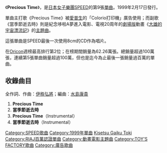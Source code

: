 {{Unreferenced|time=2022-04-06T00:51:17+00:00}}
{{Infobox Single
| Name        = Precious Time
| Artist      = [[SPEED_(日本音樂團體)|SPEED]]
| Album       = [[Carry_On_my_way|Carry On my way]]
| Released    = 1999年2月17日
| Genre       = [[J-POP|J-POP]]
| Length      = 
| Label       = [[TOY'S_FACTORY|TOY'S FACTORY]]
| Producer    = [[伊秩弘將|伊秩弘將]]
| Certification= *Million <small>（[[日本唱片業協會|日本唱片業協會]]）</small>
| Chart position =*週間最高排名第2位（[[Oricon|Oricon]]）
| Last single = [[ALL_MY_TRUE_LOVE|ALL MY TRUE LOVE]]<br />（1998年） 
| This single = '''Precious Time'''<br />（1999年） 
| Next single = [[Breakin'_out_to_the_morning|Breakin' out to the morning]]<br />（1999年）
}}
《'''Precious Time'''》，是[[日本|日本]][[女子樂團|女子樂團]][[SPEED_(日本音樂團體)|SPEED]]的第9張[[單曲|單曲]]。1999年2月17日發行。

單曲主打歌《Precious Time》被[[精工愛普生|愛普生]]的「Colorio打印機」廣告使用；而副歌《當季節逝去時》則是紀念哆啦A夢進入電影、電視20周年的[[劇場版|劇場版]]動畫《[[大雄的宇宙漂流記|大雄的宇宙漂流記]]》的[[主題曲|主題曲]]。

這張單曲是SPEED最後一次使用8cm的CD作為唱片。

在[[Oricon|Oricon]]週榜最高排行第2位；在榜期間銷量為62.26萬張。總銷量超過100萬張，連續第5張單曲銷量超過100萬，但也是迄今為止最後一張銷量過百萬的單曲。

== 收錄曲目 ==
全作詞、作曲：[[伊秩弘將|伊秩弘將]]；編曲：[[水島康貴|水島康貴]]

#'''Precious Time'''
#'''當季節逝去時'''
#'''Precious Time'''（Instrumental）
#'''當季節逝去時'''（Instrumental）

{{SPEED}}

[[Category:SPEED歌曲|Category:SPEED歌曲]]
[[Category:1999年單曲|Category:1999年單曲]]
[[Category:哆啦A夢歌曲|Kisetsu Gaiku Toki]]
[[Category:RIAJ百萬認證單曲|Category:RIAJ百萬認證單曲]]
[[Category:動畫電影主題曲|Category:動畫電影主題曲]]
[[Category:TOY'S_FACTORY歌曲|Category:TOY'S FACTORY歌曲]]
[[Category:廣告歌曲|Category:廣告歌曲]]